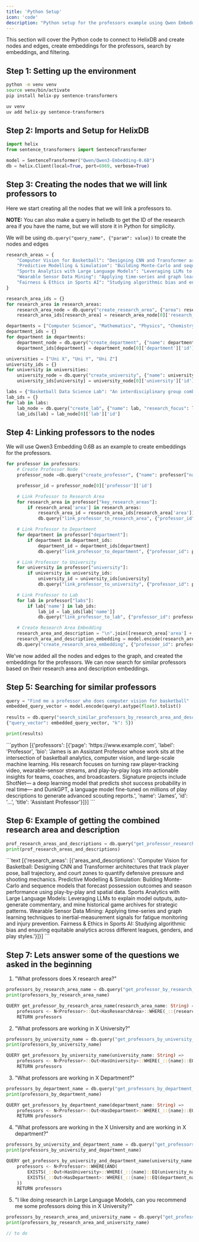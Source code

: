 ```yaml
---
title: 'Python Setup'
icon: 'code'
description: "Python setup for the professors example using Qwen Embedding Model"
---
```


This section will cover the Python code to connect to HelixDB and create nodes and edges, create embeddings for the professors, search by embeddings, and filtering.

## Step 1: Setting up the environment

<CodeGroup>

```bash pip
python -m venv venv
source venv/bin/activate
pip install helix-py sentence-transformers
```
```bash uv
uv venv
uv add helix-py sentence-transformers
```
</CodeGroup>

## Step 2: Imports and Setup for HelixDB
```python
import helix
from sentence_transformers import SentenceTransformer

model = SentenceTransformer("Qwen/Qwen3-Embedding-0.6B")
db = helix.Client(local=True, port=6969, verbose=True)
```

## Step 3: Creating the nodes that we will link professors to

Here we start creating all the nodes that we will link a professors to.

**NOTE:** You can also make a query in helixdb to get the ID of the research area if you have the name, but we will store it in Python for simplicity.

We will be using `db.query("query_name", {"param": value})` to create the nodes and edges

```Python
research_areas = {
    "Computer Vision for Basketball": "Designing CNN and Transformer architectures that track player pose, ball trajectory, and court zones to quantify defensive pressure and shooting mechanics.",
    "Predictive Modelling & Simulation": "Building Monte-Carlo and sequence models that forecast possession outcomes and season performance using play-by-play and spatial data.",
    "Sports Analytics with Large Language Models": "Leveraging LLMs to explain model outputs, auto-generate commentary, and mine historical game archives for strategic patterns.",
    "Wearable Sensor Data Mining": "Applying time-series and graph learning techniques to inertial-measurement signals for fatigue monitoring and injury prevention.",
    "Fairness & Ethics in Sports AI": "Studying algorithmic bias and ensuring equitable analytics across different leagues, genders, and play styles."
}

research_area_ids = {}
for research_area in research_areas:
    research_area_node = db.query("create_research_area", {"area": research_area})
    research_area_ids[research_area] = research_area_node[0]['research_area']['id']

departments = ["Computer Science", "Mathematics", "Physics", "Chemistry", "Biology"]
department_ids = {}
for department in departments:
    department_node = db.query("create_department", {"name": department})
    department_ids[department] = department_node[0]['department']['id']

universities = ["Uni X", "Uni Y", "Uni Z"]
university_ids = {}
for university in universities:
    university_node = db.query("create_university", {"name": university})
    university_ids[university] = university_node[0]['university']['id']

labs = {"Basketball Data Science Lab": "An interdisciplinary group combining data science, biomechanics, and sport psychology to create next-generation analytics tools for basketball."}
lab_ids = {}
for lab in labs:
    lab_node = db.query("create_lab", {"name": lab, "research_focus": labs[lab]})
    lab_ids[lab] = lab_node[0]['lab']['id']
```

## Step 4: Linking professors to the nodes

We will use Qwen3 Embedding 0.6B as an example to create embeddings for the professors.

```Python
for professor in professors:
    # Create Professor Node
    professor_node =db.query("create_professor", {"name": professor["name"], "title": professor["title"], "page": professor["page"], "bio": professor["bio"]})

    professor_id = professor_node[0]['professor']['id']

    # Link Professor to Research Area
    for research_area in professor["key_research_areas"]:
        if research_area['area'] in research_areas:
            research_area_id = research_area_ids[research_area['area']]
            db.query("link_professor_to_research_area", {"professor_id": professor_id, "research_area_id": research_area_id})

    # Link Professor to Department
    for department in professor["department"]:
        if department in department_ids:
            department_id = department_ids[department]
            db.query("link_professor_to_department", {"professor_id": professor_id, "department_id": department_id})

    # Link Professor to University
    for university in professor["university"]:
        if university in university_ids:
            university_id = university_ids[university]
            db.query("link_professor_to_university", {"professor_id": professor_id, "university_id": university_id})

    # Link Professor to Lab
    for lab in professor["labs"]:
        if lab['name'] in lab_ids:
            lab_id = lab_ids[lab['name']]
            db.query("link_professor_to_lab", {"professor_id": professor_id, "lab_id": lab_id})

    # Create Research Area Embedding
    research_area_and_description = "\n".join([research_area['area'] + ": " + research_area['description'] for research_area in professor['key_research_areas']])
    research_area_and_description_embedding = model.encode(research_area_and_description).astype(float).tolist()
    db.query("create_research_area_embedding", {"professor_id": professor_id, "areas_and_descriptions": research_area_and_description, "vector": research_area_and_description_embedding})
```

We've now added all the nodes and edges to the graph, and created the embeddings for the professors. We can now search for similar professors based on their research area and description embeddings.

## Step 5: Searching for similar professors

```python
query = "Find me a professor who does computer vision for basketball"
embedded_query_vector = model.encode(query).astype(float).tolist()
    
results = db.query("search_similar_professors_by_research_area_and_description", 
{"query_vector": embedded_query_vector, "k": 5})

print(results)
```

<Accordion title="Python Print Result">
```python
[{'professors': [{'page': 'https://www.example.com',
 'label': 'Professor', 'bio': 'James is an Assistant Professor whose work sits at the intersection of basketball analytics, computer vision, and large-scale machine learning.  His research focuses on turning raw player-tracking video, wearable-sensor streams, and play-by-play logs into actionable insights for teams, coaches, and broadcasters. Signature projects include ShotNet— a deep learning model that predicts shot success probability in real time— and DunkGPT, a language model fine-tuned on millions of play descriptions to generate advanced scouting reports.',
 'name': 'James', 
 'id': '...', 
 'title': 'Assistant Professor'}]}]
```
</Accordion>

## Step 6: Example of getting the combined research area and description

```python
prof_research_areas_and_descriptions = db.query("get_professor_research_areas_with_descriptions", {"professor_id": results[0]['professors'][0]['id']})
print(prof_research_areas_and_descriptions)
```

<Accordion title="Python Print Result">
```text
[{'research_areas': [{'areas_and_descriptions': 'Computer Vision for Basketball: Designing CNN and Transformer architectures that track player pose,
 ball trajectory, and court zones to quantify defensive pressure and shooting mechanics.
 Predictive Modelling & Simulation: Building Monte-Carlo and sequence models that forecast possession outcomes and season performance using play-by-play and spatial data.
 Sports Analytics with Large Language Models: Leveraging LLMs to explain model outputs, auto-generate commentary, and mine historical game archives for strategic patterns.
 Wearable Sensor Data Mining: Applying time-series and graph learning techniques to inertial-measurement signals for fatigue monitoring and injury prevention.
 Fairness & Ethics in Sports AI: Studying algorithmic bias and ensuring equitable analytics across different leagues, genders, and play styles.'}]}]
```
</Accordion>

## Step 7: Lets answer some of the questions we asked in the beginning

1. "What professors does X research area?"

<CodeGroup>

```python Python
professors_by_research_area_name = db.query("get_professor_by_research_area_name", {"research_area_name": "X"})
print(professors_by_research_area_name)
```

```rust query.hx
QUERY get_professor_by_research_area_name(research_area_name: String) =>
    professors <- N<Professor>::Out<HasResearchArea>::WHERE(_::{research_area}::EQ(research_area_name))
    RETURN professors
```

</CodeGroup>

2. "What professors are working in X University?"

<CodeGroup>

```python Python
professors_by_university_name = db.query("get_professors_by_university_name", {"university_name": "X"})
print(professors_by_university_name)
```

```rust query.hx
QUERY get_professors_by_university_name(university_name: String) =>
    professors <- N<Professor>::Out<HasUniversity>::WHERE(_::{name}::EQ(university_name))
    RETURN professors
```
</CodeGroup>

3. "What professors are working in X Department?"

<CodeGroup>

```python Python
professors_by_department_name = db.query("get_professors_by_department_name", {"department_name": "X"})
print(professors_by_department_name)
```

```rust query.hx
QUERY get_professors_by_department_name(department_name: String) =>
    professors <- N<Professor>::Out<HasDepartment>::WHERE(_::{name}::EQ(department_name))
    RETURN professors
```
</CodeGroup>

4. "What professors are working in the X University and are working in X department?"

<CodeGroup>

```python Python
professors_by_university_and_department_name = db.query("get_professors_by_university_and_department_name", {"university_name": "X", "department_name": "X"})
print(professors_by_university_and_department_name)
```

```rust query.hx
QUERY get_professors_by_university_and_department_name(university_name: String, department_name: String) =>
    professors <- N<Professor>::WHERE(AND(
        EXISTS(_::Out<HasUniversity>::WHERE(_::{name}::EQ(university_name))),
        EXISTS(_::Out<HasDepartment>::WHERE(_::{name}::EQ(department_name)))
    ))
    RETURN professors
```
</CodeGroup>

5. "I like doing research in Large Language Models, can you recommend me some professors doing this in X University?"

<CodeGroup>

```python Python
professors_by_research_area_and_university_name = db.query("get_professors_by_research_area_and_university_name", {"research_area_name": "Large Language Models", "university_name": "X"})
print(professors_by_research_area_and_university_name)
```

```rust query.hx
// to do
```
</CodeGroup>
